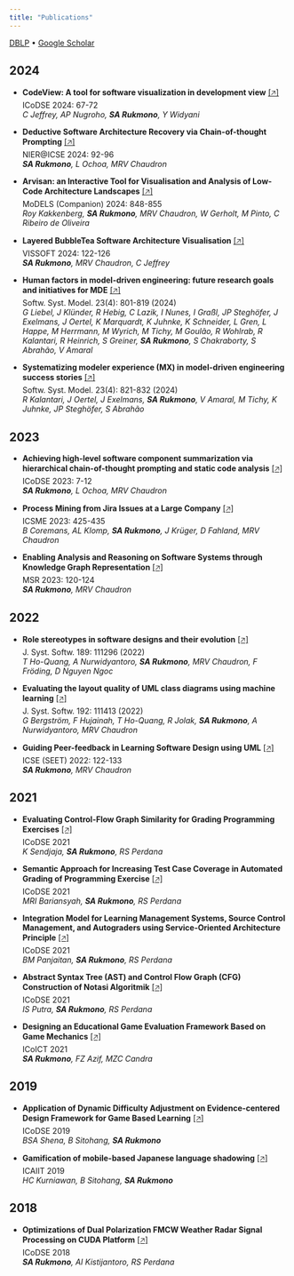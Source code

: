 ```yaml
---
title: "Publications"
---
```


[DBLP](https://dblp.org/pid/320/0110.html) • [Google Scholar](https://scholar.google.com/citations?user=oogaGtwAAAAJ&hl=nl&oi=ao)

## 2024

- **CodeView: A tool for software visualization in development view** [[🡥]](https://doi.org/10.1109/ICoDSE63307.2024.10829915){target="_blank"}  
ICoDSE 2024: 67-72  
_C Jeffrey, AP Nugroho, **SA Rukmono**, Y Widyani_

- **Deductive Software Architecture Recovery via Chain-of-thought Prompting** [[🡥]](https://doi.org/10.1145/3639476.3639776){target="_blank"}  
NIER@ICSE 2024: 92-96  
_**SA Rukmono**, L Ochoa, MRV Chaudron_

- **Arvisan: an Interactive Tool for Visualisation and Analysis of Low-Code Architecture Landscapes** [[🡥]](https://doi.org/10.1145/3652620.3688331){target="_blank"}  
MoDELS (Companion) 2024: 848-855  
_Roy Kakkenberg, **SA Rukmono**, MRV Chaudron, W Gerholt, M Pinto, C Ribeiro de Oliveira_

- **Layered BubbleTea Software Architecture Visualisation** [[🡥]](https://doi.org/10.1109/VISSOFT64034.2024.00024){target="_blank"}  
VISSOFT 2024: 122-126  
_**SA Rukmono**, MRV Chaudron, C Jeffrey_

- **Human factors in model-driven engineering: future research goals and initiatives for MDE** [[🡥]](https://doi.org/10.1007/s10270-024-01188-8){target="_blank"}  
Softw. Syst. Model. 23(4): 801-819 (2024)  
_G Liebel, J Klünder, R Hebig, C Lazik, I Nunes, I Graßl, JP Steghöfer, J Exelmans, J Oertel, K Marquardt, K Juhnke, K Schneider, L Gren, L Happe, M Herrmann, M Wyrich, M Tichy, M Goulão, R Wohlrab, R Kalantari, R Heinrich, S Greiner, **SA Rukmono**, S Chakraborty, S Abrahão, V Amaral_

- **Systematizing modeler experience (MX) in model-driven engineering success stories** [[🡥]](https://doi.org/10.1007/s10270-024-01194-w){target="_blank"}  
Softw. Syst. Model. 23(4): 821-832 (2024)  
_R Kalantari, J Oertel, J Exelmans, **SA Rukmono**, V Amaral, M Tichy, K Juhnke, JP Steghöfer, S Abrahão_

## 2023

- **Achieving high-level software component summarization via hierarchical chain-of-thought prompting and static code analysis** [[🡥]](https://doi.org/10.1109/ICoDSE59534.2023.10292037)  
ICoDSE 2023: 7-12  
_**SA Rukmono**, L Ochoa, MRV Chaudron_

- **Process Mining from Jira Issues at a Large Company** [[🡥]](https://doi.org/10.1109/ICSME58846.2023.00055){target="_blank"}  
ICSME 2023: 425-435  
_B Coremans, AL Klomp, **SA Rukmono**, J Krüger, D Fahland, MRV Chaudron_

- **Enabling Analysis and Reasoning on Software Systems through Knowledge Graph Representation** [[🡥]](https://doi.org/10.1109/MSR59073.2023.00029){target="_blank"}  
MSR 2023: 120-124  
_**SA Rukmono**, MRV Chaudron_

## 2022

- **Role stereotypes in software designs and their evolution** [[🡥]](https://doi.org/10.1016/j.jss.2022.111296)  
J. Syst. Softw. 189: 111296 (2022)  
_T Ho-Quang, A Nurwidyantoro, **SA Rukmono**, MRV Chaudron, F Fröding, D Nguyen Ngoc_

- **Evaluating the layout quality of UML class diagrams using machine learning** [[🡥]](https://doi.org/10.1016/j.jss.2022.111413)  
J. Syst. Softw. 192: 111413 (2022)  
_G Bergström, F Hujainah, T Ho-Quang, R Jolak, **SA Rukmono**, A Nurwidyantoro, MRV Chaudron_

- **Guiding Peer-feedback in Learning Software Design using UML** [[🡥]](https://doi.org/10.1145/3510456.3514148)  
ICSE (SEET) 2022: 122-133  
_**SA Rukmono**, MRV Chaudron_

## 2021

- **Evaluating Control-Flow Graph Similarity for Grading Programming Exercises** [[🡥]](https://doi.org/10.1145/3510456.3514148)  
ICoDSE 2021  
_K Sendjaja, **SA Rukmono**, RS Perdana_

- **Semantic Approach for Increasing Test Case Coverage in Automated Grading of Programming Exercise** [[🡥]](https://doi.org/10.1109/ICoDSE53690.2021.9648439)  
ICoDSE 2021  
_MRI Bariansyah, **SA Rukmono**, RS Perdana_

- **Integration Model for Learning Management Systems, Source Control Management, and Autograders using Service-Oriented Architecture Principle** [[🡥]](https://doi.org/10.1109/ICoDSE53690.2021.9648450)  
ICoDSE 2021  
_BM Panjaitan, **SA Rukmono**, RS Perdana_

- **Abstract Syntax Tree (AST) and Control Flow Graph (CFG) Construction of Notasi Algoritmik** [[🡥]](https://doi.org/10.1109/ICoDSE53690.2021.9648437)  
ICoDSE 2021  
_IS Putra, **SA Rukmono**, RS Perdana_

- **Designing an Educational Game Evaluation Framework Based on Game Mechanics** [[🡥]](https://doi.org/10.1109/ICoICT52021.2021.9527418)  
ICoICT 2021  
_**SA Rukmono**, FZ Azif, MZC Candra_

## 2019

- **Application of Dynamic Difficulty Adjustment on Evidence-centered Design Framework for Game Based Learning** [[🡥]](https://doi.org/10.1109/ICoDSE48700.2019.9092725)  
ICoDSE 2019  
_BSA Shena, B Sitohang, **SA Rukmono**_

- **Gamification of mobile-based Japanese language shadowing** [[🡥]](https://doi.org/10.1109/ICAIIT.2019.8834678)  
ICAIIT 2019  
_HC Kurniawan, B Sitohang, **SA Rukmono**_

## 2018

- **Optimizations of Dual Polarization FMCW Weather Radar Signal Processing on CUDA Platform** [[🡥]](https://doi.org/10.1109/ICODSE.2018.8705821)  
ICoDSE 2018  
_**SA Rukmono**, AI Kistijantoro, RS Perdana_